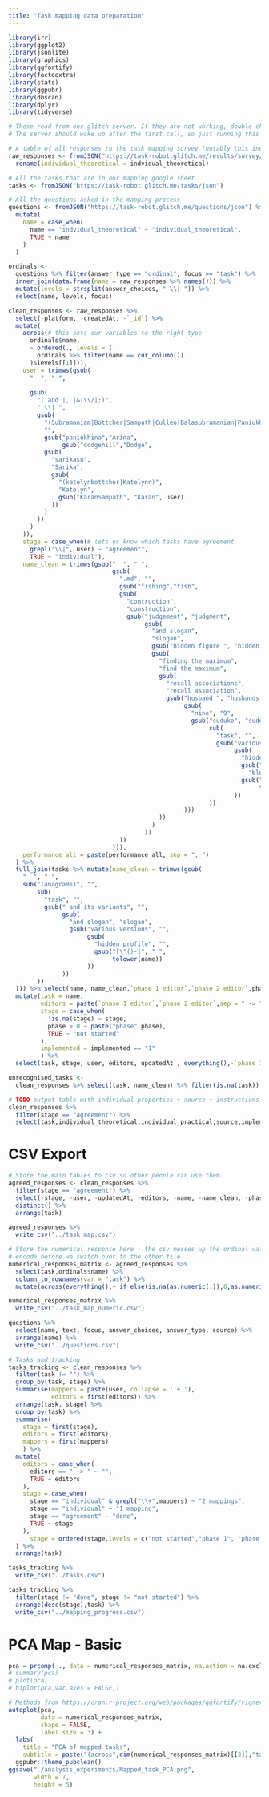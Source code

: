 ```yaml
---
title: "Task mapping data preparation"
---
```


```r
library(irr)
library(ggplot2)
library(jsonlite)
library(graphics)
library(ggfortify)
library(factoextra)
library(stats)
library(ggpubr)
library(dbscan)
library(dplyr)
library(tidyverse)
```

```r
# These read from our glitch server. If they are not working, double check that it is live by visiting https://task-robot.glitch.me 
# The server should wake up after the first call, so just running this block twice should get the data on a fresh launch.

# A table of all responses to the task mapping survey (notably this includes agreement instances as well as individual responses)
raw_responses <- fromJSON("https://task-robot.glitch.me/results/survey/json") %>% 
  rename(individual_theoretical = indvidual_theoretical)

# All the tasks that are in our mapping google sheet
tasks <- fromJSON("https://task-robot.glitch.me/tasks/json")

# All the questions asked in the mapping process
questions <- fromJSON("https://task-robot.glitch.me/questions/json") %>% 
  mutate(
    name = case_when(
      name == "indvidual_theoretical" ~ "individual_theoretical",
      TRUE ~ name
    )
  )
```

```r
ordinals <-
  questions %>% filter(answer_type == "ordinal", focus == "task") %>%
  inner_join(data.frame(name = raw_responses %>% names())) %>%
  mutate(levels = strsplit(answer_choices, " \\| ")) %>%
  select(name, levels, focus)

clean_responses <- raw_responses %>%
  select(-platform, -createdAt, -`_id`) %>%
  mutate(
    across(# this sets our variables to the right type
      ordinals$name,
      ~ ordered(., levels = (
        ordinals %>% filter(name == cur_column())
      )$levels[[1]])),
    user = trimws(gsub(
      "  ", " ",
      
      gsub(
        "( and |, |&|\\/|;)",
        " \\| ",
        gsub(
          "(Subramaniam|Bottcher|Sampath|Cullen|Balasubramanian|Paniukhina)",
          "",
          gsub("paniukhina","Arina",
               gsub("dodgehill","Dodge",
          gsub(
            "sarikasu",
            "Sarika",
            gsub(
              "(katelynbottcher|Katelynn)",
              "Katelyn",
              gsub("KaranSampath", "Karan", user)
            ))
          )
        ))
      )
    )),
    stage = case_when(# lets us know which tasks have agreement
      grepl("\\|", user) ~ "agreement",
      TRUE ~ "individual"),
    name_clean = trimws(gsub("  ", " ",
                             gsub(
                               ".md", "",
                               gsub("fishing","fish",
                               gsub(
                                 "contruction",
                                 "construction",
                                 gsub("judgement", "judgment",
                                      gsub(
                                        "and slogan",
                                        "slogan",
                                        gsub("hidden figure ", "hidden figures ",
                                        gsub(
                                          "finding the maximum",
                                          "find the maximum",
                                          gsub(
                                            "recall associations",
                                            "recall association",
                                            gsub("husband ", "husbands ",
                                                 gsub(
                                                   "nine", "9",
                                                   gsub("suduko", "sudoku",
                                                        sub(
                                                          "task", "",
                                                          gsub("various versions", "",
                                                               gsub(
                                                                 "hidden profile", "",
                                                                 gsub("block world",
                                                                   "blocks world",
                                                                 gsub("[()-]", " ",
                                                                      tolower(task))
                                                               ))
                                                        ))
                                                 )))
                                          ))
                                        )
                                      ))
                               ))
                             ))),
    performance_all = paste(performance_all, sep = ", ")
  ) %>%
  full_join(tasks %>% mutate(name_clean = trimws(gsub(
    "  ", " ",
    sub("(anagrams)", "",
        sub(
          "task", "",
          gsub(" and its variants", "",
               gsub(
                 "and slogan", "slogan",
                 gsub("various versions", "",
                      gsub(
                        "hidden profile", "",
                        gsub("[\"()-]", " ",
                             tolower(name))
                      ))
               ))
        ))
  ))) %>% select(name, name_clean,`phase 1 editor`,`phase 2 editor`,phase, source, implemented)) %>%
  mutate(task = name,
         editors = paste(`phase 1 editor`,`phase 2 editor`,sep = " -> "),
         stage = case_when(
           !is.na(stage) ~ stage,
           phase > 0 ~ paste("phase",phase), 
           TRUE ~ "not started"
         ),
         implemented = implemented == "1"
         ) %>%
  select(task, stage, user, editors, updatedAt , everything(),-`phase 1 editor`,-`phase 2 editor`)

unrecognised_tasks <-
  clean_responses %>% select(task, name_clean) %>% filter(is.na(task)) %>% arrange(name_clean)
```

```r
# TODO output table with individual properties + source + instructions
clean_responses %>% 
  filter(stage == "agreement") %>%
  select(task,individual_theoretical,individual_practical,source,implemented)
```


# CSV Export
```r
# Store the main tables to csv so other people can use them.
agreed_responses <- clean_responses %>%
  filter(stage == "agreement") %>%
  select(-stage, -user, -updatedAt, -editors, -name, -name_clean, -phase, -source) %>%
  distinct() %>%
  arrange(task)

agreed_responses %>%
  write_csv("../task_map.csv")

# Store the numerical response here - the csv messes up the ordinal values, so better to
# encode before we switch over to the other file
numerical_responses_matrix <- agreed_responses %>% 
  select(task,ordinals$name) %>% 
  column_to_rownames(var = "task") %>%
  mutate(across(everything(),~ if_else(is.na(as.numeric(.)),0,as.numeric(.))))

numerical_responses_matrix %>%
  write_csv("../task_map_numeric.csv")

questions %>%
  select(name, text, focus, answer_choices, answer_type, source) %>%
  arrange(name) %>%
  write_csv("../questions.csv")

# Tasks and tracking
tasks_tracking <- clean_responses %>%
  filter(task != "") %>%
  group_by(task, stage) %>%
  summarise(mappers = paste(user, collapse = ' + '),
            editors = first(editors)) %>% 
  arrange(task, stage) %>% 
  group_by(task) %>% 
  summarise(
    stage = first(stage),
    editors = first(editors),
    mappers = first(mappers)
    ) %>% 
  mutate(
    editors = case_when(
      editors == " -> " ~ "", 
      TRUE ~ editors
    ),
    stage = case_when(
      stage == "individual" & grepl("\\+",mappers) ~ "2 mappings",
      stage == "individual" ~ "1 mapping",
      stage == "agreement" ~ "done",
      TRUE ~ stage
    ),
      stage = ordered(stage,levels = c("not started","phase 1", "phase 2", "1 mapping", "2 mappings", "done"))
  ) %>%
  arrange(task)

tasks_tracking %>% 
  write_csv("../tasks.csv")

tasks_tracking %>% 
  filter(stage != "done", stage != "not started") %>% 
  arrange(desc(stage),task) %>% 
  write_csv("../mapping_progress.csv")
```

# PCA Map - Basic
```r
pca = prcomp(~., data = numerical_responses_matrix, na.action = na.exclude)
# summary(pca)
# plot(pca)
# biplot(pca,var.axes = FALSE,)

# Methods from https://cran.r-project.org/web/packages/ggfortify/vignettes/plot_pca.html 
autoplot(pca,
         data = numerical_responses_matrix,
         shape = FALSE,
         label.size = 3) +
  labs(
    title = "PCA of mapped tasks",
    subtitle = paste("(across",dim(numerical_responses_matrix)[[2]],"task features and",dim(numerical_responses_matrix)[[1]],"tasks)",sep = " "), x = "", y = "") + 
  ggpubr::theme_pubclean()
ggsave("./analysis_experiments/Mapped_task_PCA.png",
       width = 7,
       height = 5) 
```


